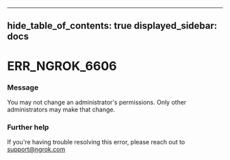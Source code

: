 

---
hide_table_of_contents: true
displayed_sidebar: docs
---


# ERR_NGROK_6606

### Message
You may not change an administrator's permissions. Only other administrators may make that change.

<ErrorDetails />



### Further help
If you're having trouble resolving this error, please reach out to [support@ngrok.com](mailto:support@ngrok.com?subject=Help%20with%20ERR_NGROK_6606)

